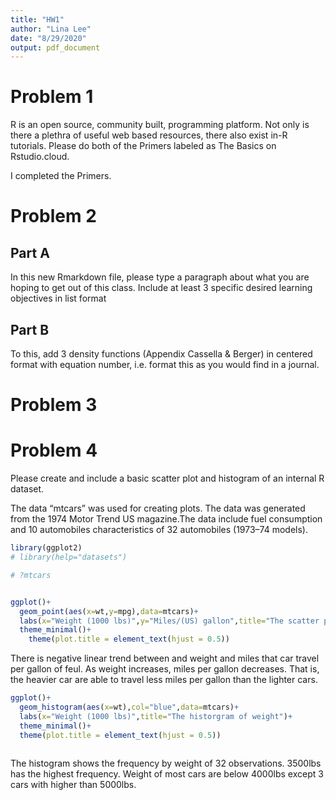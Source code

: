 ```yaml
---
title: "HW1"
author: "Lina Lee"
date: "8/29/2020"
output: pdf_document
---
```



# Problem 1

R is an open source, community built, programming platform. Not only is there a plethra of useful web based resources, there also exist in-R tutorials. Please do both of the Primers labeled as The Basics on Rstudio.cloud. 

I completed the Primers.

# Problem 2

## Part A
In this new Rmarkdown file, please type a paragraph about what you are hoping to get out of this class. Include at least 3 specific desired learning objectives in list format

\begin{itemize}
\item To understand how to use R to do proper analysis for given data as well as generate plots
\item To learn how to display plots based on data more effectively to readers 
\item To practice to make a well written report using latex
\end{itemize}

## Part B
To this, add 3 density functions (Appendix Cassella & Berger) in centered format with equation number,
i.e. format this as you would find in a journal.

\begin{eqnarray}
f(x|\alpha,\beta) &=& \frac{1}{B(\alpha,\beta)}x^{\alpha-1}(1-x)^{\beta-1},\quad 0\leq x \leq 1,\quad \alpha\geq 0, \quad \beta\geq 0\\
f(x|\beta)&=&\frac{1}{\beta}exp^{-\frac{x}{\beta}}, \quad 0 \leq x < \infty, \quad \beta\geq 0\\
f(x|\alpha,\beta)&=&\frac{1}{\Gamma(\alpha)\beta^{\alpha}}x^{\alpha-1}exp^{-\frac{x}{\beta}}, \quad 0 \leq x < \infty, \quad \alpha\geq 0, \quad \beta\geq 0
\end{eqnarray}

# Problem 3

\begin{enumerate}
\item Rule 1: For Every Result, Keep Track of How It Was Produced\\

We should record the details of steps that we did to get the final result from raw data including pre-processing and post-processing steps as well as the program we used. Based on my previous research experience, keeping a record of all the details for each step is forgettable. This is because research usually has been done over a long period. Therefore organization of research results and data is very important.    


\item Rule 2: Avoid Manual Data Manipulation Steps\\
This analysis does not include any manual manipulation of the given data. Manual manipulations will lead to error as well as reproduction risk. some data is very complicated and unorganized, it is very hard to clean the data without manual manipulation sometimes. In this case, we may use a minimum of manual manipulation.


\item Rule 3: Archive the Exact Versions of All External Programs Used\\
We should record names and versions of the program we used for analysis because input and output format changes between versions or some programs have specific requirements to installed program and package. we may not notice an update of the program version, so we may miss recording updated version of program. we need to check the version update sometimes.


\item Rule 4: Version Control All Custom Scripts\\
Since small changes in the program brings a huge difference in consequence. We should record exactly the same code script to reproduce the result. Therefore, tracking changes in the program is really important. we can track changes in code by using a version control system like Subversion, Git, or Mercuria. If I use a version control system, there is no many difficulties that I will have in this step.


\item Rule 5: Record All Intermediate Results, When Possible in Standardized Formats\\
If we record all intermediate results, we can easily find and modify faults in each step. Also, it allows us to find the causes of discrepancy in reproductions. If research includes many intermediate steps, saving all the intermediate results will require huge storage. then, we need to divide the results into several groups and save each group separately or we can use a cloud that has a big storage size.


\item Rule 6: For Analyses That Include Randomness, Note Underlying Random Seeds\\
 When analyses include randomness, results may be slightly different by each run. Random seed should be recorded to  exact reproduction of results in the future. I don't have many challenges in this step since I can easily record random seed.
 
\item Rule 7: Always Store Raw Data behind Plots\\
If we store raw data underlying plots, we can easily modify plots without doing the whole analysis again. Also, underlying data as well as storing values both need to be saved. In this step, I don't have any challenges.


\item Rule 8: Generate Hierarchical Analysis Output, Allowing Layers of Increasing Detail to Be Inspected\\
we can incorporate debug outputs in the source code of scripts and programs. 
we can include the link of the permanent output of all underlying data in the main result, so we can easily see the output of all underlying data if we need it. 


\item Rule 9: Connect Textual Statements to Underlying Results\\
We need to connect a given textual interpretation to the underlying results when the textual interpretation is initially made. so we can avoid errors made by connecting the statements with the exact underlying results later. If we used several data to do the analysis at a stage of research, we may miss one file. we should check whether we include all the data files information in text documents.


\item Rule 10: Provide Public Access to Scripts, Runs, and Results\\
We should provide main data, source code, program version, and intermediate results to the public. We should also provide more methodology details if anyone requests them. 
In this step, there is no many challenges that I can have.

\end{enumerate}

\newpage 

# Problem 4
Please create and include a basic scatter plot and histogram of an internal R dataset.


The data "mtcars" was used for creating plots. The data was generated from the 1974 Motor Trend US magazine.The data include fuel consumption and 10 automobiles characteristics of 32 automobiles (1973–74 models).


```r
library(ggplot2)
# library(help="datasets")

# ?mtcars


ggplot()+
  geom_point(aes(x=wt,y=mpg),data=mtcars)+
  labs(x="Weight (1000 lbs)",y="Miles/(US) gallon",title="The scatter plot of weight and miles")+
  theme_minimal()+
    theme(plot.title = element_text(hjust = 0.5))
```
There is negative linear trend between and weight and miles that car travel per gallon of feul. As weight increases, miles per gallon decreases. That is, the heavier car are able to travel less miles per gallon than the lighter cars.

\newpage 

```r
ggplot()+
  geom_histogram(aes(x=wt),col="blue",data=mtcars)+
  labs(x="Weight (1000 lbs)",title="The historgram of weight")+
  theme_minimal()+
  theme(plot.title = element_text(hjust = 0.5))
  
```
The histogram shows the frequency by weight of 32 observations. 3500lbs has the highest frequency. Weight of most cars are below 4000lbs except 3 cars with higher than 5000lbs.

